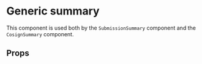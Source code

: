 

<Meta of={GenericSummaryStories} />

# Generic summary

This component is used both by the `SubmissionSummary` component and the `CosignSummary` component.

## Props

<ArgTypes of={GenericSummary} />
